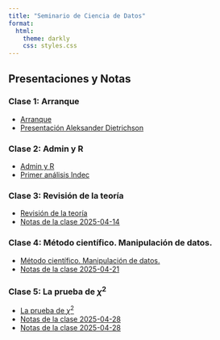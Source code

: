 ```yaml
---
title: "Seminario de Ciencia de Datos"
format:
  html:
    theme: darkly
    css: styles.css
---
```


## Presentaciones y Notas


### Clase 1: Arranque
* [Arranque](presentaciones/1-inicio-y-setup.html)
* [Presentación Aleksander Dietrichson](presentacion.html)

### Clase 2: Admin y R
* [Admin y R](presentaciones/2-sincronizar-repositorios-primer-codigo-y-analysis.html)
* [Primer análisis Indec](Primer-analysis.html)

### Clase 3: Revisión de la teoría
* [Revisión de la teoría](presentaciones/3-centralizacion-y-dispersión.html)
* [Notas de la clase 2025-04-14](notas-de-la-clase-2025-04-14.html)

### Clase 4: Método científico. Manipulación de datos.
* [Método científico. Manipulación de datos.](presentaciones/4-metodo-científico.html)
* [Notas de la clase 2025-04-21](notas-de-la-clase-2025-04-21.html)

### Clase 5: La prueba de $\chi^2$
* [La prueba de $\chi^2$](presentaciones/5-chi-cuadrado.html)
* [Notas de la clase 2025-04-28](notas-de-la-clase-2025-04-28-II.html)
* [Notas de la clase 2025-04-28](notas-de-la-clase-2025-04-28.html)

